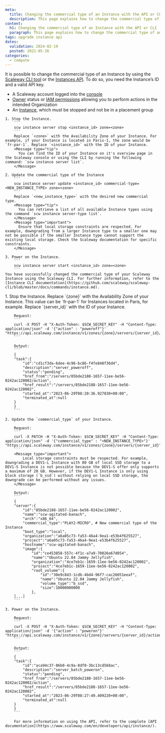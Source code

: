 ```yaml
---
meta:
  title: Changing the commercial type of an Instance with the API or CLI
  description: This page explains how to change the commercial type of an Instance with the API or CLI
content:
  h1: Changing the commercial type of an Instance with the API or CLI
  paragraph: This page explains how to change the commercial type of an Instance with the API or CLI
tags: upgrade instance api
dates:
  validation: 2024-02-19
  posted: 2021-05-26
categories:
  - compute
---
```


It is possible to change the commercial type of an Instance by using the [Scaleway CLI tool](/developer-tools/scaleway-cli/quickstart/) or the [Instances API](/developers/api/instance/).
To do so, you need the Instance’s ID and a valid API key.

<Macro id="requirements" />

- A Scaleway account logged into the [console](https://console.scaleway.com)
- [Owner](/identity-and-access-management/iam/concepts/#owner) status or [IAM permissions](/identity-and-access-management/iam/concepts/#permission) allowing you to perform actions in the intended Organization
- An [Instance](/compute/instances/how-to/create-an-instance), which must be stopped and not be in a placement group

<Tabs id="updateinstance">
  <TabsTab label="CLI">

    1. Stop the Instance.
        ```
        scw instance server stop <instance_id> zone=<zone>
        ```
        Replace `<zone>` with the Availability Zone of your Instance. For example, if your Instance is located in Paris-1, the zone would be `fr-par-1`. Replace `<instance_id>` with the ID of your Instance.
        <Message type="tip">
          You can find the ID of your Instance on it's overview page in the Scaleway console or using the CLI by running the following command: `scw instance server list`.
        </Message>

    2. Update the commercial type of the Instance
        ```
        scw instance server update <instance_id> commercial-type=<NEW_INSTANCE_TYPE> zone=<zone>
        ```
        Replace `<new_instance_type>` with the desired new commercial type.
        <Message type="tip">
          You can retrieve a list of all available Instance types using the command `scw instance server-type list`.
        </Message>
        <Message type="important">
          Ensure that local storage constraints are respected. For example, downgrading from a larger Instance type to a smaller one may not be possible if the smaller Instance type cannot support the existing local storage. Check the Scaleway documentation for specific constraints.
        </Message>

    3. Power on the Instance.
        ```
        scw instance server start <instance_id> zone=<zone>
        ```
    You have successfully changed the commercial type of your Scaleway Instance using the Scaleway CLI. For further information, refer to the [Instance CLI documentation](https://github.com/scaleway/scaleway-cli/blob/master/docs/commands/instance.md).
  </TabsTab>
  <TabsTab label="API">
    1. Stop the Instance. Replace `{zone}` with the Availability Zone of your Instance. This value can be `fr-par-1` for Instances located in Paris, for example. Replace `{server_id}` with the ID of your Instance.

        Request:
        ```
        curl -X POST -H "X-Auth-Token: $SCW_SECRET_KEY" -H "Content-Type: application/json" -d '{"action" : "poweroff"}' "https://api.scaleway.com/instance/v1/zones/{zone}/servers/{server_id}/action"
        ```

        Output:
        ```
        {
        "task":{
            "id":"cd1cf3da-6dee-4c96-bc86-f4fe848f36d4",
            "description":"server_poweroff",
            "status":"pending",
            "href_from":"/servers/85bde2188-1657-11ee-be56-0242ac120002/action",
            "href_result":"/servers/85bde2188-1657-11ee-be56-0242ac120002",
            "started_at":"2023-06-29T08:20:36.927830+00:00",
            "terminated_at":null
        }
        }
        ```

    2. Update the `commercial_type` of your Instance.

        Request:
        ```
        curl -X PATCH -H "X-Auth-Token: $SCW_SECRET_KEY" -H "Content-Type: application/json" -d '{"commercial_type" : "<NEW_INSTANCE_TYPE>"}' "https://api.scaleway.com/instance/v1/zones/{zone}/servers/{server_id}"
        ```
        <Message type="important">
            Local storage constraints must be respected. For example, downgrading a DEV1-L Instance with 80 GB of local SSD storage to a DEV1-S Instance is not possible because the DEV1-S offer only supports a maximum of 20 GB. However, if the DEV1-L Instance is only using block storage (`b_ssd`) without relying on local SSD storage, the downgrade can be performed without any issues.
        </Message>

        Output:
        ```
        {
        "server":{
            "id":"85bde2188-1657-11ee-be56-0242ac120002",
            "name":"scw-agitated-banach",
            "arch":"x86_64",
            "commercial_type":"PLAY2-MICRO", # New commercial type of the Instance
            "boot_type":"local",
            "organization":"a6a05c73-fa53-46a4-9ea1-e53b4f625527",
            "project":"a6a05c73-fa53-46a4-9ea1-e53b4f625527",
            "hostname":"scw-agitated-banach",
            "image":{
                "id":"ce453858-557c-4f1c-a7a9-70026e67d054",
                "name":"Ubuntu 22.04 Jammy Jellyfish",
                "organization":"4ce7eb1c-1659-11ee-be56-0242ac120002",
                "project":"4ce7eb1c-1659-11ee-be56-0242ac120002",
                "root_volume":{
                    "id":"30e9c843-1cdb-4bd4-96f7-cac26051eeaf",
                    "name":"Ubuntu 22.04 Jammy Jellyfish",
                    "volume_type":"b_ssd",
                    "size":10000000000
                },
        [...]
        ```

    3. Power on the Instance.

        Request:
        ```
        curl -X POST -H "X-Auth-Token: $SCW_SECRET_KEY" -H "Content-Type: application/json" -d '{"action" : "poweron"}' "https://api.scaleway.com/instance/v1/{zone}/servers/{server_id}/action"
        ```

        Output:
        ```
        {
        "task":{
            "id":"aca94c37-86b0-4c9a-8df0-3bc13cd568ac",
            "description":"server_batch_poweron",
            "status":"pending",
            "href_from":"/servers/85bde2188-1657-11ee-be56-0242ac120002/action",
            "href_result":"/servers/85bde2188-1657-11ee-be56-0242ac120002",
            "started_at":"2023-06-29T08:27:49.409220+00:00",
            "terminated_at":null
        }
        }
        ```

        For more information on using the API, refer to the complete [API documentation](https://www.scaleway.com/en/developers/api/instance/).
  </TabsTab>
</Tabs>
